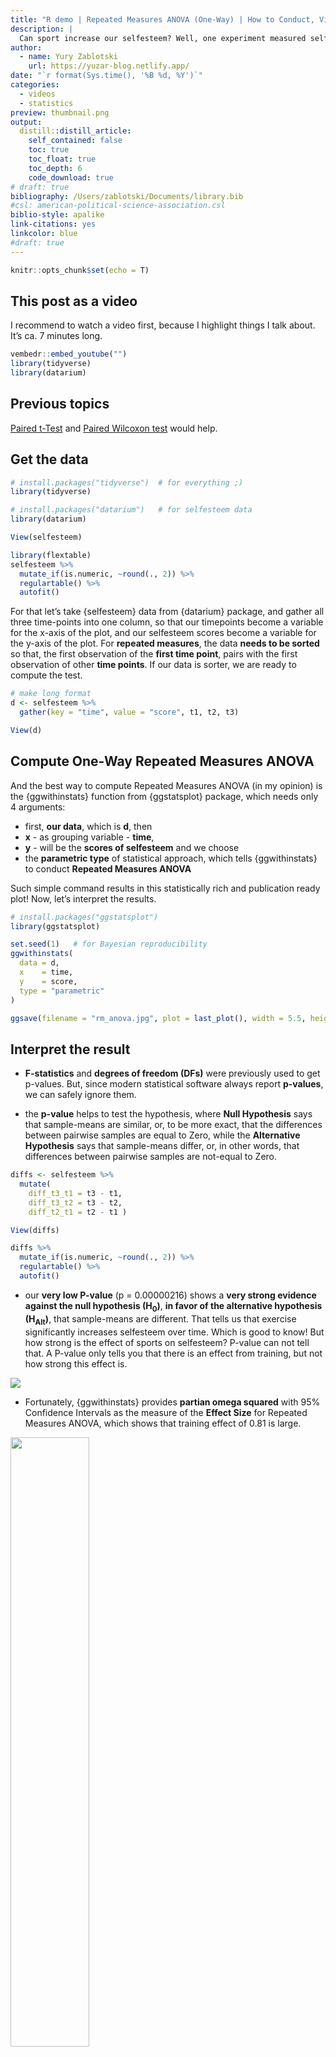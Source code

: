 ```yaml
---
title: "R demo | Repeated Measures ANOVA (One-Way) | How to Conduct, Visualise and Interpret"
description: |
  Can sport increase our selfesteem? Well, one experiment measured self-esteem of 10 people on three different time points and used Repeated Measures ANOVA to answer this question. So, let's learn how to produce this statistically rich plot using only one simple command and how to interpret all these results.
author:
  - name: Yury Zablotski
    url: https://yuzar-blog.netlify.app/
date: "`r format(Sys.time(), '%B %d, %Y')`"
categories:
  - videos
  - statistics
preview: thumbnail.png
output:
  distill::distill_article:
    self_contained: false
    toc: true
    toc_float: true
    toc_depth: 6
    code_download: true
# draft: true
bibliography: /Users/zablotski/Documents/library.bib
#csl: american-political-science-association.csl
biblio-style: apalike
link-citations: yes
linkcolor: blue
#draft: true
---
```



```r
knitr::opts_chunk$set(echo = T)
```

## This post as a video

I recommend to watch a video first, because I highlight things I talk about. It's ca. 7 minutes long. 

```r
vembedr::embed_youtube("")
library(tidyverse)
library(datarium)
```

## Previous topics

[Paired t-Test](https://yuzar-blog.netlify.app/posts/2022-01-22-pairedsamplesttestinr/) and [Paired Wilcoxon test](https://yuzar-blog.netlify.app/posts/2022-01-13-pairedsampleswilcoxonsigned-ranktestinr/) would help.

## Get the data

```r
# install.packages("tidyverse")  # for everything ;)
library(tidyverse)

# install.packages("datarium")   # for selfesteem data
library(datarium)

View(selfesteem)
```

```r
library(flextable)
selfesteem %>% 
  mutate_if(is.numeric, ~round(., 2)) %>%
  regulartable() %>% 
  autofit()
```

For that let's take {selfesteem} data from {datarium} package, and gather all three time-points into one column, so that our timepoints become a variable for the x-axis of the plot, and our selfesteem scores become a variable for the y-axis of the plot. For **repeated measures**, the data **needs to be sorted** so that, the first observation of the **first time point**, pairs with the first observation of other **time points**. If our data is sorter, we are ready to compute the test.

```r
# make long format
d <- selfesteem %>%
  gather(key = "time", value = "score", t1, t2, t3) 

View(d)
```


## Compute One-Way Repeated Measures ANOVA 

And the best way to compute Repeated Measures ANOVA (in my opinion) is the {ggwithinstats} function from {ggstatsplot} package, which needs only 4 arguments:

- first, **our data**, which is **d**, then
- **x** - as grouping variable - **time**,
- **y** - will be the **scores of selfesteem** and we choose
- the **parametric type** of statistical approach, which tells {ggwithinstats} to conduct **Repeated Measures ANOVA**

Such simple command results in this statistically rich and publication ready plot! Now, let's interpret the results.

```r
# install.packages("ggstatsplot")
library(ggstatsplot)

set.seed(1)   # for Bayesian reproducibility
ggwithinstats(
  data = d,
  x    = time, 
  y    = score, 
  type = "parametric"
)

ggsave(filename = "rm_anova.jpg", plot = last_plot(), width = 5.5, height = 5.5)
```

## Interpret the result

- **F-statistics** and **degrees of freedom (DFs)** were previously used to get p-values. But, since modern statistical software always report **p-values**, we can safely ignore them.

- the **p-value** helps to test the hypothesis, where **Null Hypothesis** says that sample-means are similar, or, to be more exact, that the differences between pairwise samples are equal to Zero, while the **Alternative Hypothesis** says that sample-means differ, or, in other words, that differences between pairwise samples are not-equal to Zero.


```r
diffs <- selfesteem %>%
  mutate(
    diff_t3_t1 = t3 - t1,
    diff_t3_t2 = t3 - t2,
    diff_t2_t1 = t2 - t1 )

View(diffs)
```


```r
diffs %>% 
  mutate_if(is.numeric, ~round(., 2)) %>%
  regulartable() %>% 
  autofit()
```

- our **very low P-value** (p = 0.00000216) shows a **very strong evidence against the null hypothesis (H~0~)**,  **in favor of the alternative hypothesis (H~Alt~)**, that sample-means are different. That tells us that exercise significantly increases selfesteem over time. Which is good to know! But how strong is the effect of sports on selfesteem? P-value can not tell that. A P-value only tells you that there is an effect from training, but not how strong this effect is. 

![](p_value_interpretation.png)

- Fortunately, {ggwithinstats} provides **partian omega squared** with 95% Confidence Intervals as the measure of the **Effect Size** for Repeated Measures ANOVA, which shows that training effect of 0.81 is large.

![](interpret_omega_squared.png){width=50%}

- Moreover, {ggwithinstats} also provides a **Bayesian Effect Size**, namely the **coefficient of determination** - $R_2$ with 95% Highest Density Intervals. $R_2$ shows the explanatory power of our model and since $R_2$ goes from 0 to 100%, the explanatory power of 82% in our model is huge, or, if we interpret $R_2$ as the effect size, our effects is substantial.

![](interpret_r_squared.png){width=50%}

- If that's not enough, we can have a look at the **Bayes Factor**, which is conceptually similar to the **p-value**. Our **Bayes Factor** of -20 indicates a **Decisive evidence for the alternative hypothesis** - that training does increase our selfesteem … which IS in line with the frequentists statistics on the top of the plot.

![](bf_interpretation.png)

- now, both, **Bayes Factor** and **p-value** tell us that difference among time-points exists, however, they don't show between which time-points exactly. That's why we need to compare every timepoint to every other timepoint pairwisely. 

- by the way, our two global tests are often called with a strange name - **omnibus test**, while the pairwise tests between time-points, are sometimes described in a dead latin language as - **post-hoc** - which means - **after the event** - in plain English. I really think those unnecessary names make statistics more complicated then it is. 

- Anyway, {ggwithinstats} **automatically knows that we need Paired t-Tests for Repeated Measures ANOVA, automatically conducts those tests and displays p-values and even corrects p-values for multiple comparisons without any additional code**. How cool is that!

Here is a quick proof that {ggwithinstats} indeed uses paired t-test.

```r
pairwise.t.test(d$score, d$time,
                paired=T, 
                p.adjust.method = "holm")
```

## Customise the result

However, if we want to, we can easily customize our plot by using either additional arguments within the function, or arguments from {ggplot2} package outside of it. For example, 

- if you found outliers in your data, you can display them on the plot and 
- use a **robust ANOVA** to minimize the effect of outliers,
- here again, the function automatically uses correct pairwise tests for every omnibus test and corrects p-values for multiple comparisons with a Holm method,
- which you can easily change to a more famous **Bonferroni correction for multiple comparisons** ... but I wouldn't recommend it, because Bonferroni correction is too conservative and we could miss some interesting result
- then, if you want to display **not only significant**, but **all comparisons**,
- if you want to hide either Frequentists or Bayesian statistics, or both...

you can easily do that and much more. Just ask R about {?ggwithinstats} function and try some things out, I am sure you'll enjoy it. 

```r
ggwithinstats(
  data = d,
  x    = time, 
  y    = score, 
  outlier.tagging = T,
  type = "robust", 
  p.adjust.method = "bonferroni", 
  pairwise.display = "all",
  # pairwise.comparisons = FALSE,   
  results.subtitle = F,
  bf.message = F
) + 
  ylab("selfesteem score")+
  theme_classic()+
  theme(legend.position = "top")

?ggwithinstats
```





## Check Sphericity & Normality assumptions

Now, the last thing is important - please check both the Sphericity & Normality assumptions, otherwise you'll choose a wrong test and either miss a discovery having a wrong big p-value (also called - Type II Error) or you'll find some nonsense having a wrong small p-value (also called - Type I Error). 

Repeated Measures ANOVA needs Sphericity, where Sphericity simply means that data-spread inside of the groups is similar. To say it a more correct but more boring way, - Sphericity is a condition where variances of the differences between all combinations of related groups don't differ. You know that **Variance** IS IMPORTANT, because the name of our test - ANOVA - is actually the abbreviation of the **AN**alises **O**f **VA**riances. However, since most of the real world data have different variances, {ggwithinstats} already accounts for Sphericity by default. You can still check Sphericity assumption by yourself and I'll show you how in a moment, but for now let's talk about normality...

ANOVA also needs the data to be normally distributed, or bell shaped, but often compares **a lot of groups**, so that checking normality of separate groups for usual ANOVA or differences between those groups for Repeated Measures ANOVA, might become cumbersome. 

The {aov_ez} function from {avex} package allows to easily check both assumptions. First, it conducts **Mauchly Test for Sphericity** and **automatically corrects p-values** of omnibus test. So that, if Sphericity was violated, you'll take the corrected p-value. Secondly, instead of checking the normality of thousands of groups, we can **check the normality of the residuals** of our ANOVA model, where all groups are already included. We then decide whether we stay with the **Parametric Repeated Measures ANOVA** if residuals are normally distributed, like in our example, or go to the **Nonparametric Friedman test** if residuals are not-normally distributed, which is a completely different story.

```r
# old hard way
# install.packages(afex)

library(afex)
hard <- aov_ez(
  data   = d,
  id     = "id", 
  dv     = "score",  
  within = "time")

summary(hard)

residuals(hard) %>% shapiro.test()
```


Sphericity is conceptually similar to homogeneity of variances in a between-subjects ANOVA. The violation of Sphericity makes repeated measures ANOVA to become too liberal (increases the Type I Error, or, as I like to say - increases the probability to find nonsense). Luckely, there are corrections for sphericity already build into {ggwithingstats}.

## What's next, or when not to use Repeated Measures ANOVA

- if samples are independent and normally distributed apply Student's (variances are similar) or Welsh ANOVA (homogeneity of variances is violated)
- if samples are small (n<30) and not-normally distributed, use [Friedman test](https://yury-zablotski.netlify.app/post/fr_test/)
- Repeated Measures ANOVA is actually capricious and cranky. It does not like missing values or not exactly the same number of repeated measures for all individuals (imbalanced design), it often overfits, checking assumptions gets to cumbersome if we want to add more then one predictors. Thus, the solution for almost all of these problems and the most logical next step in your learning journey are - [Mixed Effects Models](https://yury-zablotski.netlify.app/post/mixed-effects-models-1/).

---

If you think, I missed something, please comment on it, and I’ll improve this tutorial.

**Thank you for learning!**



